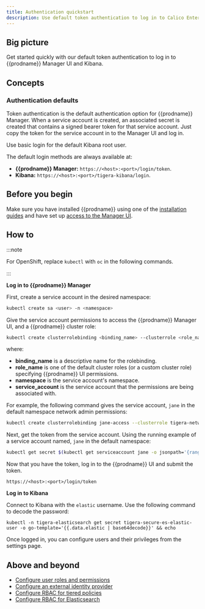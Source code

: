 ```yaml
---
title: Authentication quickstart
description: Use default token authentication to log in to Calico Enterprise Manager UI and Kibana. 
---
```


## Big picture

Get started quickly with our default token authentication to log in to {{prodname}} Manager UI and Kibana.

## Concepts

### Authentication defaults

Token authentication is the default authentication option for {{prodname}} Manager. When a service account is created, an 
associated secret is created that contains a signed bearer token for that service account. Just copy the token for the service 
account in to the Manager UI and log in.

Use basic login for the default Kibana root user.

The default login methods are always available at:
- **{{prodname}} Manager:** `https://<host>:<port>/login/token`. 
- **Kibana:** `https://<host>:<port>/tigera-kibana/login`. 

## Before you begin

Make sure you have installed {{prodname}} using one of the [installation guides](../../getting-started/index.mdx) and have set up [access to the Manager UI](access-the-manager.mdx).

## How to

:::note

For OpenShift, replace `kubectl` with `oc` in the following commands.

:::

**Log in to {{prodname}} Manager**

First, create a service account in the desired namespace:

```bash
kubectl create sa <user> -n <namespace>
```

Give the service account permissions to access the {{prodname}} Manager UI, and a {{prodname}} cluster role:

```bash
kubectl create clusterrolebinding <binding_name> --clusterrole <role_name> --serviceaccount <namespace>:<service_account>
```

where:
- **binding_name** is a descriptive name for the rolebinding.
- **role_name** is one of the default cluster roles (or a custom cluster role) specifying {{prodname}} UI permissions.
- **namespace** is the service account's namespace.
- **service_account** is the service account that the permissions are being associated with.

For example, the following command gives the service account, `jane` in the default namespace network admin permissions:

```bash
kubectl create clusterrolebinding jane-access --clusterrole tigera-network-admin --serviceaccount default:jane
```

Next, get the token from the service account.
Using the running example of a service account named, `jane` in the default namespace:

```bash
kubectl get secret $(kubectl get serviceaccount jane -o jsonpath='{range .secrets[*]}{.name}{"\n"}{end}' | grep token) -o go-template='{{.data.token | base64decode}}' && echo
```

Now that you have the token, log in to the {{prodname}} UI and submit the token.

`https://<host>:<port>/login/token`

  
**Log in to Kibana**

Connect to Kibana with the `elastic` username. Use the following command to decode the password:	


```	
kubectl -n tigera-elasticsearch get secret tigera-secure-es-elastic-user -o go-template='{{.data.elastic | base64decode}}' && echo
```


Once logged in, you can configure users and their privileges from the settings page.

## Above and beyond

- [Configure user roles and permissions](roles-and-permissions.mdx)
- [Configure an external identity provider](configure-identity-provider.mdx)
- [Configure RBAC for tiered policies](../../security/policy-tiers/rbac-tiered-policies.mdx)
- [Configure RBAC for Elasticsearch](../../visibility/elastic/rbac-elasticsearch.mdx)
